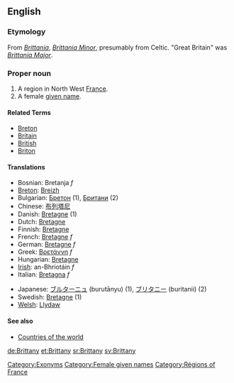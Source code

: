 ==English==
===Etymology===
From {{L.}} ''[[Brittania]]'', ''[[Brittania Minor]]'', presumably from Celtic.  "Great Britain" was ''[[Brittania Major]]''.

===Proper noun===
{{en-proper noun}}
# A region in North West [[France]].
# A female [[given name]].

====Related Terms====
*[[Breton]]
*[[Britain]]
*[[British]]
*[[Briton]]

====Translations====
{{top}}
*Bosnian: Bretanja ''f''
*[[Breton]]: [[Breizh]]
*Bulgarian: [[Бретон]] (1), [[Британи]] (2)
*Chinese: [[布列塔尼]]
*Danish: [[Bretagne]] (1)
*Dutch: [[Bretagne]]
*Finnish: [[Bretagne]]
*French: [[Bretagne]] ''f''
*German: [[Bretagne]] ''f''
*Greek: [[Βρετάννη]] ''f''
*Hungarian: [[Bretagne]]
*[[Irish]]: an-Bhriotáin ''f''
*Italian: [[Bretagna]] ''f''
{{mid}}
*Japanese: [[ブルターニュ]] (burutānyu) (1), [[ブリタニー]] (buritanii) (2)
*Swedish: [[Bretagne]] (1)
*[[Welsh]]: [[Llydaw]]
{{bottom}}

====See also====
*[[Countries of the world]]

[[Category:Exonyms]]
[[Category:Female given names]]
[[Category:Régions of France]]

[[de:Brittany]]
[[et:Brittany]]
[[sr:Brittany]]
[[sv:Brittany]]